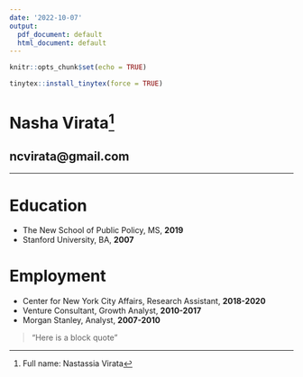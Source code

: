 ---
date: '2022-10-07'
output:
  pdf_document: default
  html_document: default
---

```{r setup, include=FALSE}
knitr::opts_chunk$set(echo = TRUE)
```

```{r, include = FALSE}
tinytex::install_tinytex(force = TRUE)
```


# **Nasha Virata^[Full name: Nastassia Virata]** 
## ncvirata@gmail.com

---
# Education
*   The New School of Public Policy, MS, **2019**
*   Stanford University, BA, **2007**

# Employment
*   Center for New York City Affairs, Research Assistant, **2018-2020**
*   Venture Consultant, Growth Analyst, **2010-2017**
*   Morgan Stanley, Analyst, **2007-2010**

> "Here is a block quote"

